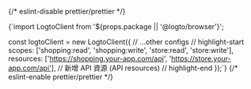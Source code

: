 {/* eslint-disable prettier/prettier */}

<CodeBlock language='js' title='index.js'>{`import LogtoClient from '${props.package || '@logto/browser'}';

const logtoClient = new LogtoClient({
  // ...other configs
  // highlight-start
  scopes: ['shopping:read', 'shopping:write', 'store:read', 'store:write'],
  resources: ['https://shopping.your-app.com/api', 'https://store.your-app.com/api'], // 新增 API 資源 (API resources)
  // highlight-end
});`}</CodeBlock>
{/* eslint-enable prettier/prettier */}
